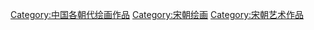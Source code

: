 [[Category:中国各朝代绘画作品|Category:中国各朝代绘画作品]]
[[Category:宋朝绘画|Category:宋朝绘画]]
[[Category:宋朝艺术作品|Category:宋朝艺术作品]]